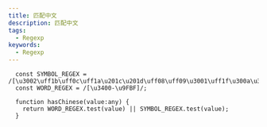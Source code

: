 ```yaml
---
title: 匹配中文
description: 匹配中文
tags:
  - Regexp
keywords:
  - Regexp
---
```


```ts:中文匹配
  const SYMBOL_REGEX = /[\u3002\uff1b\uff0c\uff1a\u201c\u201d\uff08\uff09\u3001\uff1f\u300a\u300b]/;
  const WORD_REGEX = /[\u3400-\u9FBF]/;

  function hasChinese(value:any) {
    return WORD_REGEX.test(value) || SYMBOL_REGEX.test(value);
  }
```